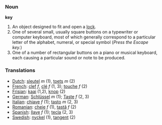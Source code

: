 === Noun ===

'''key'''

#An object designed to fit and open a [[lock]].
#One of several small, usually square buttons on a typewriter or computer keyboard, most of which generally correspond to a particular letter of the alphabet, numeral, or special symbol (''Press the Escape key.'')
#One of a number of rectangular buttons on a piano or musical keyboard, each causing a particular sound or note to be produced.

=== Translations ===
*[[Dutch]]: [[sleutel]] ''m'' (1), [[toets]] ''m'' (2)
*[[French]]: [[clef]] ''f'', [[clé]] ''f'' (1, 3); [[touche]] ''f'' (2)
*[[Frisian]]: [[kaai]] (1,2), [[knop]] (2)
*[[German]]: [[Schlüssel]] ''m'' (1); [[Taste]] ''f'' (2, 3)
*[[Italian]]: [[chiave]] ''f'' (1); [[tasto]] ''m'' (2, 3)
*[[Romanian]]: [[cheie]] ''f'' (1), [[tastă]] ''f'' (2)
*[[Spanish]]: [[llave]] ''f'' (1); [[tecla]] (2, 3)
*[[Swedish]]: [[nyckel]] (1), [[tangent]] (2)